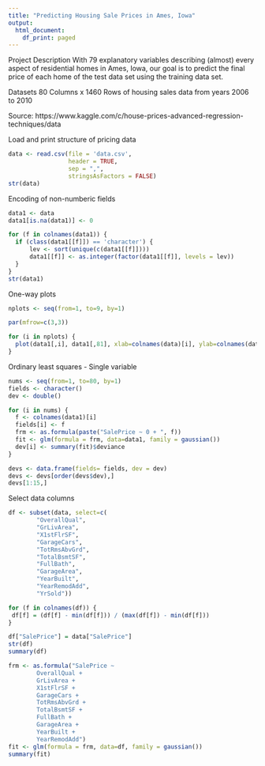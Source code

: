 ```yaml
---
title: "Predicting Housing Sale Prices in Ames, Iowa"
output:
  html_document:
    df_print: paged
---
```


Project Description
With 79 explanatory variables describing (almost) every aspect of residential homes in Ames, Iowa, our goal is to predict the final price of each home of the test data set using the training data set.

Datasets
80 Columns x 1460 Rows of housing sales data from years 2006 to 2010

Source: https://www.kaggle.com/c/house-prices-advanced-regression-techniques/data

Load and print structure of pricing data
```r
data <- read.csv(file = 'data.csv',
                 header = TRUE, 
                 sep = ",",
                 stringsAsFactors = FALSE)
str(data)
```

Encoding of non-numberic fields
```r
data1 <- data
data1[is.na(data1)] <- 0

for (f in colnames(data1)) {
  if (class(data1[[f]]) == 'character') {
      lev <- sort(unique(c(data1[[f]])))
      data1[[f]] <- as.integer(factor(data1[[f]], levels = lev))
  }
}
str(data1)
```
One-way plots
```r
nplots <- seq(from=1, to=9, by=1)

par(mfrow=c(3,3))

for (i in nplots) {
  plot(data1[,i], data1[,81], xlab=colnames(data)[i], ylab=colnames(data)[81])
}
```

Ordinary least squares - Single variable
```r
nums <- seq(from=1, to=80, by=1)
fields <- character()
dev <- double()

for (i in nums) {
  f <- colnames(data1)[i]
  fields[i] <- f
  frm <- as.formula(paste("SalePrice ~ 0 + ", f))
  fit <- glm(formula = frm, data=data1, family = gaussian())
  dev[i] <- summary(fit)$deviance
}

devs <- data.frame(fields= fields, dev = dev)
devs <- devs[order(devs$dev),]
devs[1:15,]
```

Select data columns
```r
df <- subset(data, select=c(
        "OverallQual",
        "GrLivArea",
        "X1stFlrSF",
        "GarageCars",
        "TotRmsAbvGrd",
        "TotalBsmtSF",
        "FullBath",
        "GarageArea",
        "YearBuilt",
        "YearRemodAdd",
        "YrSold"))

for (f in colnames(df)) {
 df[f] = (df[f] - min(df[f])) / (max(df[f]) - min(df[f]))
}

df["SalePrice"] = data["SalePrice"]
str(df)
summary(df)
```

```r
frm <- as.formula("SalePrice ~ 
        OverallQual +
        GrLivArea +
        X1stFlrSF +
        GarageCars +
        TotRmsAbvGrd +
        TotalBsmtSF +
        FullBath +
        GarageArea +
        YearBuilt +
        YearRemodAdd")
fit <- glm(formula = frm, data=df, family = gaussian())
summary(fit)
```

